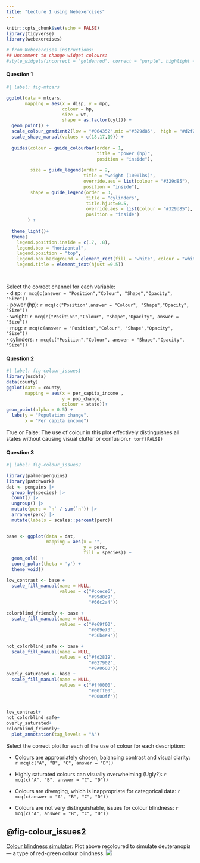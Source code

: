 ```yaml
---
title: "Lecture 1 using Webexercises"
---
```


```r
knitr::opts_chunk$set(echo = FALSE)
library(tidyverse)
library(webexercises)

# from Webexercises instructions: 
## Uncomment to change widget colours:
#style_widgets(incorrect = "goldenrod", correct = "purple", highlight = "firebrick")
```

#### Question 1

```r
#| label: fig-mtcars

ggplot(data = mtcars,
       mapping = aes(x = disp, y = mpg,
                     colour = hp, 
                     size = wt, 
                     shape = as.factor(cyl))) +
  geom_point() +
  scale_colour_gradient2(low = "#064352",mid ="#329d85",  high = "#d2f2a0", midpoint = 200)+
  scale_shape_manual(values = c(18,17,19)) +
  
  guides(colour = guide_colourbar(order = 1, 
                                  title = "power (hp)", 
                                  position = "inside"),
         
         size = guide_legend(order = 2, 
                             title = "weight (1000lbs)", 
                             override.aes = list(colour = "#329d85"), 
                             position = "inside"),
         shape = guide_legend(order = 3, 
                              title = "cylinders", 
                              title.hjust=0.5,
                              override.aes = list(colour = "#329d85"), 
                              position = "inside")
        ) +
  
  theme_light()+ 
  theme(
    legend.position.inside = c(.7, .8),
    legend.box = "horizontal",
    legend.position = "top",
    legend.box.background = element_rect(fill = "white", colour = "white"),
    legend.title = element_text(hjust =0.5))
  



```


Select the correct channel for each variable:\
- disp: `r mcq(c(answer = "Position","Colour", "Shape","Opacity", "Size"))`\
- power (hp): `r mcq(c("Position",answer = "Colour", "Shape","Opacity", "Size"))`\
- weight: `r mcq(c("Position","Colour", "Shape","Opacity", answer = "Size"))`\
- mpg: `r mcq(c(answer = "Position","Colour", "Shape","Opacity", "Size"))`\
- cylinders: `r mcq(c("Position","Colour", answer = "Shape","Opacity", "Size"))`

#### Question 2

```r
#| label: fig-colour_issues1
library(usdata)
data(county)
ggplot(data = county, 
       mapping = aes(x = per_capita_income , 
                     y = pop_change, 
                     colour = state))+
geom_point(alpha = 0.5) +
  labs(y = "Population change", 
       x = "Per capita income")
```

True or False: The use of colour in this plot effectively distinguishes all states without causing visual clutter or confusion.`r torf(FALSE)`

#### Question 3


```r
#| label: fig-colour_issues2

library(palmerpenguins)
library(patchwork)
dat <- penguins |>
  group_by(species) |> 
  count() |>
  ungroup() |> 
  mutate(perc = `n` / sum(`n`)) |> 
  arrange(perc) |>
  mutate(labels = scales::percent(perc))


base <- ggplot(data = dat,
               mapping = aes(x = "",
                             y = perc,
                             fill = species)) +
  geom_col() +
  coord_polar(theta = 'y') +
  theme_void() 

low_contrast <- base +
  scale_fill_manual(name = NULL, 
                    values = c("#ccece6",
                               "#99d8c9",
                               "#66c2a4"))

colorblind_friendly <- base +
  scale_fill_manual(name = NULL, 
                    values = c("#e69f00",
                               "#009e73",
                               "#56b4e9"))

not_colorblind_safe <- base +
  scale_fill_manual(name = NULL, 
                    values = c("#fd2819",
                               "#027902",
                               "#8A8600"))
overly_saturated <- base +
  scale_fill_manual(name = NULL, 
                    values = c("#ff0000",  
                               "#00ff00",  
                               "#0000ff")) 


low_contrast+
not_colorblind_safe+
overly_saturated+
colorblind_friendly+
  plot_annotation(tag_levels = "A")
```


Select the correct plot for each of the use of colour for each description:

-   Colours are appropriately chosen, balancing contrast and visual clarity: `r mcq(c("A", "B", "C", answer = "D"))`

-   Highly saturated colours can visually overwhelming (Ugly?): `r mcq(c("A", "B", answer = "C", "D"))`

-   Colours are diverging, which is inappropriate for categorical data: `r mcq(c(answer = "A", "B", "C", "D"))`

-   Colours are not very distinguishable, issues for colour blindness: `r mcq(c("A", answer = "B", "C", "D"))`


::: {.callout-tip collapse="true"}  

## @fig-colour_issues2 

[Colour blindness simulator](https://www.color-blindness.com/coblis-color-blindness-simulator/): Plot above recoloured to simulate deuteranopia --- a type of red-green colour blindness. ![](figures/deuteranopia_sim.png)

:::
